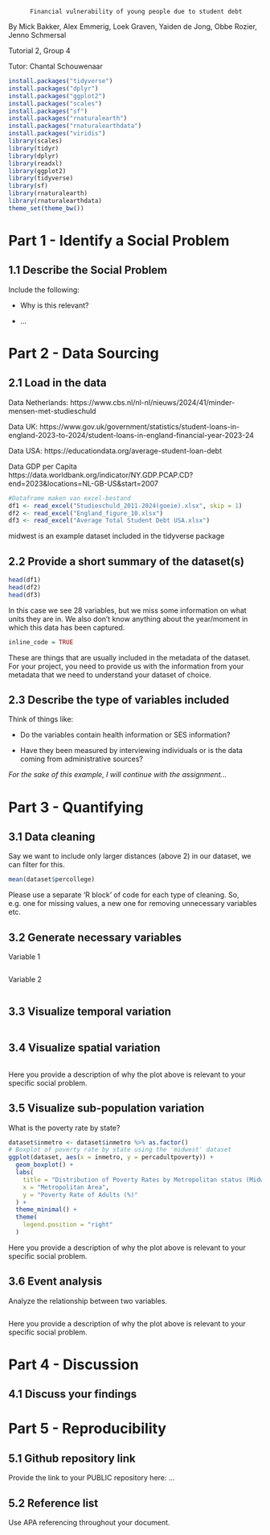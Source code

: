           Financial vulnerability of young people due to student debt

By Mick Bakker, Alex Emmerig, Loek Graven, Yaiden de Jong, Obbe Rozier, Jenno Schmersal

Tutorial 2, Group 4

Tutor: Chantal Schouwenaar


```r
install.packages("tidyverse")
install.packages("dplyr")
install.packages("ggplot2")
install.packages("scales")
install.packages("sf") 
install.packages("rnaturalearth")
install.packages("rnaturalearthdata")
install.packages("viridis")
library(scales)
library(tidyr)
library(dplyr)
library(readxl)
library(ggplot2)
library(tidyverse)
library(sf)
library(rnaturalearth)
library(rnaturalearthdata)
theme_set(theme_bw())
```


# Part 1 - Identify a Social Problem
## 1.1 Describe the Social Problem

Include the following:

-   Why is this relevant?

-   ...

# Part 2 - Data Sourcing

## 2.1 Load in the data

Data Netherlands:
https://www.cbs.nl/nl-nl/nieuws/2024/41/minder-mensen-met-studieschuld

Data UK:
https://www.gov.uk/government/statistics/student-loans-in-england-2023-to-2024/student-loans-in-england-financial-year-2023-24

Data USA:
https://educationdata.org/average-student-loan-debt

Data GDP per Capita
https://data.worldbank.org/indicator/NY.GDP.PCAP.CD?end=2023&locations=NL-GB-US&start=2007

```r
#Dataframe maken van excel-bestand
df1 <- read_excel("Studieschuld_2011-2024(goeie).xlsx", skip = 1)
df2 <- read_excel("England_figure_10.xlsx")
df3 <- read_excel("Average Total Student Debt USA.xlsx")
```

midwest is an example dataset included in the tidyverse package

## 2.2 Provide a short summary of the dataset(s)

```r
head(df1)
head(df2)
head(df3)
```

In this case we see 28 variables, but we miss some information on what units they are in. We also don't know anything about the year/moment in which this data has been captured.

``` r
inline_code = TRUE
```

These are things that are usually included in the metadata of the dataset. For your project, you need to provide us with the information from your metadata that we need to understand your dataset of choice.

## 2.3 Describe the type of variables included

Think of things like:

-   Do the variables contain health information or SES information?

-   Have they been measured by interviewing individuals or is the data coming from administrative sources?

*For the sake of this example, I will continue with the assignment...*

# Part 3 - Quantifying

## 3.1 Data cleaning

Say we want to include only larger distances (above 2) in our dataset, we can filter for this.

```r
mean(dataset$percollege)
```

Please use a separate 'R block' of code for each type of cleaning. So, e.g. one for missing values, a new one for removing unnecessary variables etc.

## 3.2 Generate necessary variables

Variable 1

```r

```

Variable 2

```r

```

## 3.3 Visualize temporal variation

```r

```

## 3.4 Visualize spatial variation

```r

```

Here you provide a description of why the plot above is relevant to your specific social problem.

## 3.5 Visualize sub-population variation

What is the poverty rate by state?

```r
dataset$inmetro <- dataset$inmetro %>% as.factor()
# Boxplot of poverty rate by state using the 'midwest' dataset
ggplot(dataset, aes(x = inmetro, y = percadultpoverty)) +
  geom_boxplot() +
  labs(
    title = "Distribution of Poverty Rates by Metropolitan status (Midwest counties)",
    x = "Metropolitan Area",
    y = "Poverty Rate of Adults (%)"
  ) +
  theme_minimal() +
  theme(
    legend.position = "right"
  )
```

Here you provide a description of why the plot above is relevant to your specific social problem.

## 3.6 Event analysis

Analyze the relationship between two variables.

```r

```

Here you provide a description of why the plot above is relevant to your specific social problem.

# Part 4 - Discussion

## 4.1 Discuss your findings

# Part 5 - Reproducibility

## 5.1 Github repository link

Provide the link to your PUBLIC repository here: ...

## 5.2 Reference list

Use APA referencing throughout your document.


